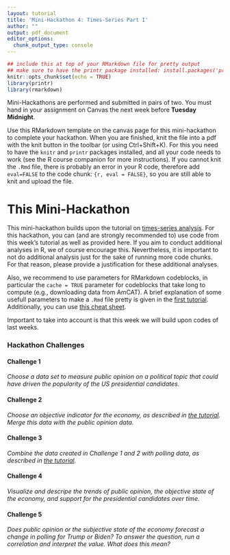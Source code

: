 ```yaml
---
layout: tutorial
title: 'Mini-Hackathon 4: Times-Series Part I'
author: ""
output: pdf_document
editor_options: 
  chunk_output_type: console
---
```

  
```r
## include this at top of your RMarkdown file for pretty output
## make sure to have the printr package installed: install.packages('printr')
knitr::opts_chunk$set(echo = TRUE)
library(printr)
library(rmarkdown)
```

Mini-Hackathons are performed and submitted in pairs of two. 
You must hand in your assignment on Canvas the next week before **Tuesday Midnight**.

Use this RMarkdown template on the canvas page for this mini-hackathon to complete your hackathon.
When you are finished, knit the file into a pdf with the knit button in the toolbar (or using Ctrl+Shift+K).
For this you need to have the `knitr` and `printr` packages installed, and all your code needs to work (see the R course companion for more instructions).
If you cannot knit the `.Rmd` file, there is probably an error in your R code, therefore add `eval=FALSE` to the code chunk: `{r, eval = FALSE}`, so you are still able to knit and upload the file.

# This Mini-Hackathon
This mini-hackathon builds upon the tutorial on [times-series analysis](https://github.com/MarikenvdVelden/Replication-Hackathons/blob/main/tutorial_times_series_part1.md). 
For this hackathon, you can (and are strongly recommended to) use code from this week's tutorial as well as provided here.
If you aim to conduct additional analyses in R, we of course encourage this.
Nevertheless, it is important to not do additional analysis just for the sake of running more code chunks. 
For that reason, please provide a justification for these additional analyses.

Also, we recommend to use parameters for RMarkdown codeblocks, in particular the `cache = TRUE` parameter for codeblocks that take long to compute (e.g., downloading data from AmCAT). 
A brief explanation of some usefull parameters to make a `.Rmd` file pretty is given in the [first tutorial](https://github.com/MarikenvdVelden/Replication-Hackathons/blob/main/Intro-to-rmd-and-data-retrieval.md).
Additionally, you can use [this cheat sheet](https://rstudio.com/wp-content/uploads/2015/02/rmarkdown-cheatsheet.pdf).

Important to take into account is that this week we will build upon codes of last weeks. 

### Hackathon Challenges

#### Challenge 1
_Choose a data set to measure public opinion on a political topic that could have driven the popularity of the US presidential candidates._


####  Challenge 2
_Choose an objective indicator for the economy, as described in [the tutorial](https://github.com/MarikenvdVelden/Replication-Hackathons/blob/main/tutorial_times_series_part1.md). Merge this data with the public opinion data._

#### Challenge 3
_Combine the data created in Challenge 1 and 2 with polling data, as described in [the tutorial](https://github.com/MarikenvdVelden/Replication-Hackathons/blob/main/tutorial_times_series_part1.md)._

#### Challenge 4
_Visualize and descripe the trends of public opinion, the objective state of the economy, and support for the presidential candidates over time._

#### Challenge 5
_Does public opinion or the subjective state of the economy forecast a change in polling for Trump or Biden? To answer the question, run a correlation and interpret the value. What does this mean?_



